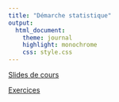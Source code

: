 ```yaml
---
title: "Démarche statistique"
output:
  html_document:
    theme: journal
    highlight: monochrome
    css: style.css
---
```


[Slides de cours](http://masedki.github.io/enseignements/pdfs/ds/statistique.pdf)

<!-- [Problème](http://masedki.github.io/enseignements/ds_pb.html)  -->

[Exercices](http://masedki.github.io/enseignements/pdfs/ds/exo_stat_2122.pdf) 

<!-- [Correction du problème](http://masedki.github.io/enseignements/pdfs/corr_pb_ds.pdf)  -->

<!-- [vidéo de la séance 1 (partie 1 : vidéo du cours du master 2 SDS)](http://genostats.ovh/SDS/Stats4-1.webm) -->

<!-- [vidéo de la séance 1 (partie 2 :vidéo du cours du master 2 SDS)](http://genostats.ovh/SDS/Stats4-2.webm) -->

<!-- [vidéo de la séance 2 du 13/10/2020](https://youtu.be/hHuu7UPAFho) -->

<!-- [vidéo de la séance 3 du 21/10/2020 (partie 1)](https://youtu.be/ErvKbghy2Is) -->

<!-- [vidéo de la séance 3 du 21/10/2020 (partie 2 : vidéo du cours du M2 SDS)](http://genostats.ovh/SDS/Stats6-2.webm) -->

<!-- [vidéo de la séance 4 du 21/10/2020 (partie 1)](https://youtu.be/MGU7xe6b_Fc) -->

<!-- [vidéo de la séance 4 du 21/10/2020 (partie 2)](https://youtu.be/HX3Mu2uAqTY) -->

<!-- [Devoir 2019-2020 à rendre le 13/12/2020 sous format pdf en un seul fichier](http://masedki.github.io/enseignements/pdfs/dev2021.pdf) -->

<!-- [Indications](http://masedki.github.io/enseignements/pdfs/indications_ds.pdf) -->
<!-- [article 1985](http://masedki.github.io/enseignements/pdfs/article1985.pdf) [article 1986](http://masedki.github.io/enseignements/pdfs/article1986.pdf) [article 1989](http://masedki.github.io/enseignements/pdfs/article1989.pdf) [article 1995](http://masedki.github.io/enseignements/pdfs/article1995.pdf) -->

<!-- [Quelques indications pour amorcer la partie A du devoir](http://masedki.github.io/enseignements/pdfs/indications.pdf) -->

